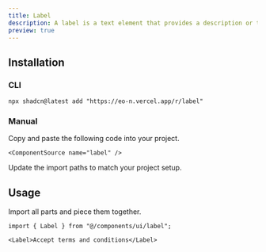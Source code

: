 ```yaml
---
title: Label
description: A label is a text element that provides a description or title for a form control, such as an input field or checkbox.
preview: true
---
```


<ComponentTabs name="label-demo" />

## Installation

### CLI

```package-install
npx shadcn@latest add "https://eo-n.vercel.app/r/label"
```

### Manual

<Steps>

  <Step>
    Copy and paste the following code into your project.

    <ComponentSource name="label" />

  </Step>
  
  <Step>Update the import paths to match your project setup.</Step>

</Steps>

## Usage

Import all parts and piece them together.

```tsx
import { Label } from "@/components/ui/label";
```

```tsx
<Label>Accept terms and conditions</Label>
```
